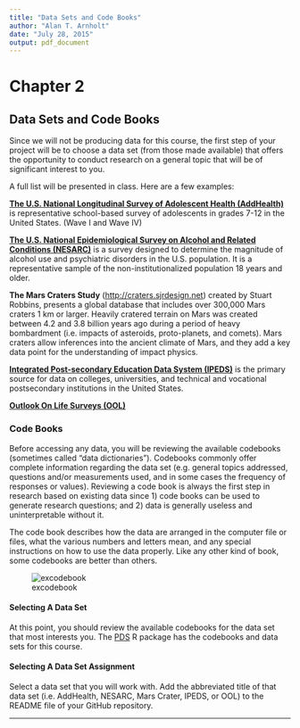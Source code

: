 ```yaml
---
title: "Data Sets and Code Books"
author: "Alan T. Arnholt"
date: "July 28, 2015"
output: pdf_document
---
```

# Chapter 2

## Data Sets and Code Books

Since we will not be producing data for this course, the first step of your project will be to choose a data set (from those made available) that offers the opportunity to conduct research on a general topic that will be of significant interest to you.

A full list will be presented in class. Here are a few examples:

**[The U.S. National Longitudinal Survey of Adolescent Health (AddHealth)](http://www.cpc.unc.edu/projects/addhealth)** is representative school-based survey of adolescents in grades 7-12 in the United States. (Wave I and Wave IV)

**[The U.S. National Epidemiological Survey on Alcohol and Related Conditions (NESARC)](http://pubs.niaaa.nih.gov/publications/AA70/AA70.htm)** is a survey designed to determine the magnitude of alcohol use and psychiatric disorders in the U.S. population. It is a representative sample of the non-institutionalized population 18 years and older. 

**The Mars Craters Study** (<http://craters.sjrdesign.net>) created by Stuart Robbins, presents a global database that includes over 300,000 Mars craters 1 km or larger. Heavily cratered terrain on Mars was created between 4.2 and 3.8 billion years ago during a period of heavy bombardment (i.e. impacts of asteroids, proto-planets, and comets).  Mars craters allow inferences into the ancient climate of Mars, and they add a key data point for the understanding of impact physics. 

**[Integrated Post-secondary Education Data System (IPEDS)](http://nces.ed.gov/ipeds/datacenter/DataFiles.aspx)** is the primary source for data on colleges, universities, and technical and vocational postsecondary institutions in the United States.

**[Outlook On Life Surveys (OOL)](http://www.icpsr.umich.edu/icpsrweb/ICPSR/studies/35348?q=outlook+on+LIfe&amp;searchSource=find-analyze-home&amp;sortBy=)**

### Code Books

Before accessing any data, you will be reviewing the available codebooks (sometimes called “data dictionaries”). Codebooks commonly offer complete information regarding the data set (e.g. general topics addressed, questions and/or measurements used, and in some cases the frequency of responses or values). Reviewing a code book is always the first step in research based on existing data since 1) code books can be used to generate research questions; and 2) data is generally useless and uninterpretable without it. 

The code book describes how the data are arranged in the computer file or files, what the various numbers and letters mean, and any special instructions on how to use the data properly. Like any other kind of book, some codebooks are better than others.

![excodebook](./graphics/excodebook.jpg)

#### Selecting A Data Set
At this point, you should review the available codebooks for the data set that most interests you.  The [PDS](https://github.com/alanarnholt/PDS) R package has the codebooks and data sets for this course.

#### Selecting A Data Set Assignment
Select a data set that you will work with. Add the abbreviated title of that data set (i.e. AddHealth, NESARC, Mars Crater, IPEDS, or OOL) to the README file of your GitHub repository.


-------------------------